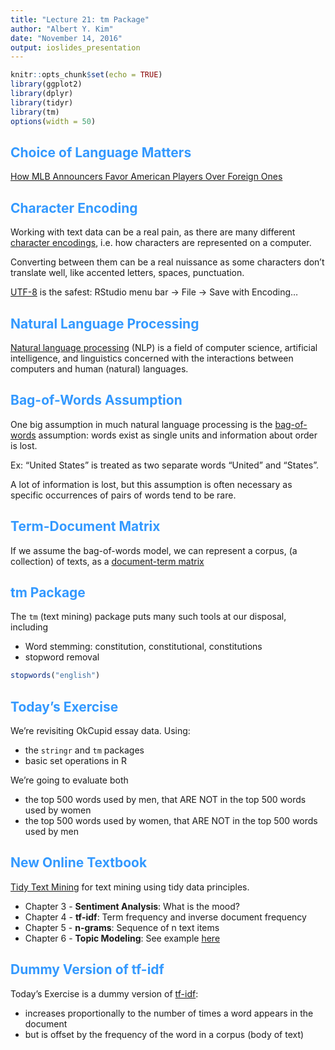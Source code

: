 ```yaml
---
title: "Lecture 21: tm Package"
author: "Albert Y. Kim"
date: "November 14, 2016"
output: ioslides_presentation
---
```


<style>
h2 { 
 color: #3399ff;		
}
h3 { 
 color: #3399ff;		
}
slides > slide.backdrop {
  background: white;
}
</style>

```r
knitr::opts_chunk$set(echo = TRUE)
library(ggplot2)
library(dplyr)
library(tidyr)
library(tm)
options(width = 50)
```



## Choice of Language Matters

[How MLB Announcers Favor American Players Over Foreign
Ones](http://www.theatlantic.com/entertainment/archive/2012/08/how-mlb-announcers-favor-american-players-over-foreign-ones/261265/)



## Character Encoding

Working with text data can be a real pain, as there are many different
[character
encodings](http://www.iana.org/assignments/character-sets/character-sets.xhtml),
i.e. how characters are represented on a computer.

Converting between them can be a real nuissance as some characters don't
translate well, like accented letters, spaces, punctuation.

[UTF-8](https://en.wikipedia.org/wiki/UTF-8) is the safest: RStudio menu bar -> File -> Save with Encoding...



## Natural Language Processing

[Natural language
processing](https://en.wikipedia.org/wiki/Natural_language_processing) (NLP) is
a field of computer science, artificial intelligence, and linguistics concerned
with the interactions between computers and human (natural) languages.



## Bag-of-Words Assumption

One big assumption in much natural language processing is the
[bag-of-words](https://en.wikipedia.org/wiki/Bag-of-words_model) assumption:
words exist as single units and information about order is lost.

Ex: "United States" is treated as two separate words "United" and "States".

A lot of information is lost, but this assumption is often necessary as specific
occurrences of pairs of words tend to be rare. 



## Term-Document Matrix

If we assume the bag-of-words model, we can represent a corpus, (a collection) of
texts, as a [document-term matrix](https://en.wikipedia.org/wiki/Document-term_matrix)



## tm Package

The `tm` (text mining) package puts many such tools at our disposal, including

* Word stemming:  constitution, constitutional, constitutions
* stopword removal
```r
stopwords("english")
```



## Today's Exercise

We're revisiting OkCupid essay data. Using:

* the `stringr` and `tm` packages
* basic set operations in R

We're going to evaluate both

* the top 500 words used by men, that ARE NOT in the top 500 words used by women
* the top 500 words used by women, that ARE NOT in the top 500 words used by men





## New Online Textbook

[Tidy Text Mining](http://tidytextmining.com/) for text mining using tidy data principles.

* Chapter 3 - **Sentiment Analysis**: What is the mood?
* Chapter 4 - **tf-idf**: Term frequency and inverse document frequency
* Chapter 5 - **n-grams**: Sequence of n text items
* Chapter 6 - **Topic Modeling**: See example [here](https://github.com/rudeboybert/Federalist)



## Dummy Version of tf-idf

Today's Exercise is a dummy version of [tf-idf](http://tidytextmining.com/tfidf.html):

* increases proportionally to the number of times a word appears in the document
* but is offset by the frequency of the word in a corpus (body of text)



